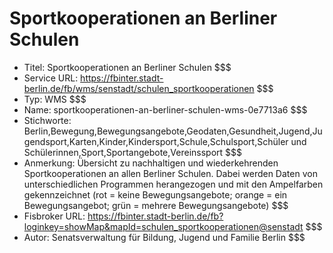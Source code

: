 # Sportkooperationen an Berliner Schulen
- Titel: Sportkooperationen an Berliner Schulen $$$
- Service URL: https://fbinter.stadt-berlin.de/fb/wms/senstadt/schulen_sportkooperationen $$$
- Typ: WMS $$$
- Name: sportkooperationen-an-berliner-schulen-wms-0e7713a6 $$$
- Stichworte: Berlin,Bewegung,Bewegungsangebote,Geodaten,Gesundheit,Jugend,Jugendsport,Karten,Kinder,Kindersport,Schule,Schulsport,Schüler und Schülerinnen,Sport,Sportangebote,Vereinssport $$$
- Anmerkung: Übersicht zu nachhaltigen und wiederkehrenden Sportkooperationen an allen Berliner Schulen. Dabei werden Daten von unterschiedlichen Programmen herangezogen und mit den Ampelfarben gekennzeichnet (rot = keine Bewegungsangebote; orange = ein Bewegungsangebot; grün = mehrere Bewegungsangebote) $$$
- Fisbroker URL: https://fbinter.stadt-berlin.de/fb?loginkey=showMap&mapId=schulen_sportkooperationen@senstadt $$$
- Autor: Senatsverwaltung für Bildung, Jugend und Familie Berlin $$$
